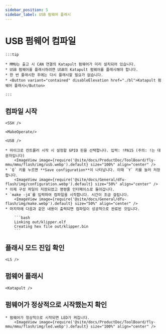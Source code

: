 ```yaml
---
sidebar_position: 5
sidebar_label: USB 펌웨어 플래시
---
```





# USB 펌웨어 컴파일

    :::tip

    * MMU는 출고 시 CAN 연결의 Katapult 펌웨어가 미리 설치되어 있습니다.
    * USB 펌웨어를 플래시하려면 USB의 Katapult 펌웨어를 플래시해야 합니다.
    * 한 번 플래시한 후에는 다시 플래시할 필요가 없습니다.
    * <Button variant="contained" disableElevation href="./bl">Katapult 펌웨어 플래시</Button>

    :::

## 컴파일 시작

    <SSH />

    <MakeOperate/>

    <USB />

    * 마이크로 컨트롤러 시작 시 설정할 GPIO 핀을 선택합니다. 입력: !PA15 (주의: !는 대문자입니다)
        <ImageView image={require('@site/docs/ProductDoc/ToolBoard/fly-mmu/mmu/flash/img/usb.webp').default} size="100%" align="center" />
    * `Q` 키를 누르면 **Save configuration**이 나타납니다. 이때 `Y` 키를 눌러 저장합니다.
        <ImageView image={require('@site/docs/General/dfu-flash/img/configuration.webp').default} size="50%" align="center" />
    * 이제 구성 파일이 저장되었고 명령줄 인터페이스로 돌아갑니다.
    * `make -j4`를 입력하여 컴파일을 시작합니다. 시간이 조금 걸립니다.
        <ImageView image={require('@site/docs/General/dfu-flash/img/make.webp').default} size="50%" align="center" />
    * 마지막에 다음과 같은 내용이 출력되면 컴파일이 성공적으로 완료된 것입니다.

        ```bash
        Linking out/klipper.elf
        Creating hex file out/klipper.bin
        ```

## 플래시 모드 진입 확인


    <LS />


## 펌웨어 플래시
    
    <Katapult />

## 펌웨어가 정상적으로 시작했는지 확인

    * 펌웨어가 정상적으로 시작되면 LED가 켜집니다.
        <ImageView image={require('@site/docs/ProductDoc/ToolBoard/fly-mmu/mmu/flash/img/led.webp').default} size="100%" align="center" />

